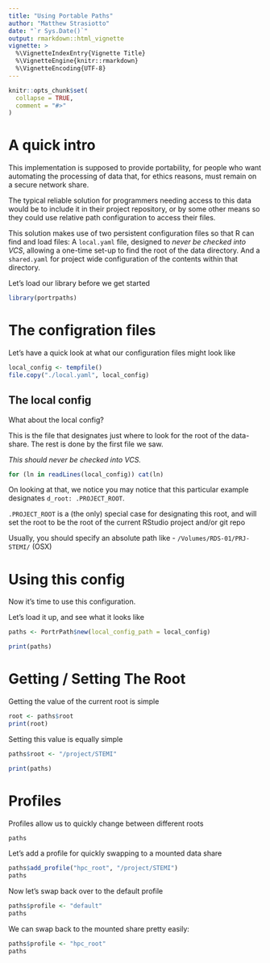 ```yaml
---
title: "Using Portable Paths"
author: "Matthew Strasiotto"
date: "`r Sys.Date()`"
output: rmarkdown::html_vignette
vignette: >
  %\VignetteIndexEntry{Vignette Title}
  %\VignetteEngine{knitr::rmarkdown}
  %\VignetteEncoding{UTF-8}
---
```


```r
knitr::opts_chunk$set(
  collapse = TRUE,
  comment = "#>"
)
```



# A quick intro

This implementation is supposed to provide portability, for people who want 
automating the processing of data that, for ethics reasons, must remain on
a secure network share. 

The typical reliable solution for programmers needing access to this data would
be to include it in their project repository, or by some other means so they 
could use relative path configuration to access their files. 

This solution makes use of two persistent configuration files so that R can 
find and load files: 
A `local.yaml` file, designed to *never be checked into VCS*, allowing a 
one-time set-up to find the root of the data directory.
And a `shared.yaml` for project wide configuration of the contents within that
directory.

Let's load our library before we get started

```r
library(portrpaths)
```


# The configration files

Let's have a quick look at what our configuration files might look like
```r
local_config <- tempfile()
file.copy("./local.yaml", local_config)
```

## The local config

What about the local config?

This is the file that designates just where to look for the root of
the data-share. The rest is done by the first file we saw.

*This should never be checked into VCS.*
```r
for (ln in readLines(local_config)) cat(ln)
```

On looking at that, we notice you may notice that this particular example
designates `d_root: .PROJECT_ROOT`. 

`.PROJECT_ROOT` is a (the only) special case for designating this root, and 
will set the root to be the root of the current RStudio project and/or git 
repo

Usually, you should specify an absolute path like 
 - `/Volumes/RDS-01/PRJ-STEMI/` (OSX)
 
# Using this config

Now it's time to use this configuration.

Let's load it up, and see what it looks like
```r
paths <- PortrPath$new(local_config_path = local_config)

print(paths)
```

# Getting / Setting The Root

Getting the value of the current root is simple

```r
root <- paths$root
print(root)
```

Setting this value is equally simple

```r
paths$root <- "/project/STEMI"

print(paths)
```

# Profiles

Profiles allow us to quickly change between different roots

```r
paths
```

Let's add a profile for quickly swapping to a mounted data share

```r
paths$add_profile("hpc_root", "/project/STEMI")
paths
```

Now let's swap back over to the default profile

```r
paths$profile <- "default"
paths
```

We can swap back to the mounted share pretty easily:

```r
paths$profile <- "hpc_root"
paths
```
